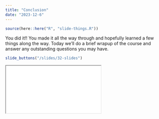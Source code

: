 ```yaml
---
title: "Conclusion"
date: "2023-12-6"
---
```


```r
source(here::here("R", "slide-things.R"))
```

You did it!! You made it all the way through and hopefully learned a few things along the way. Today we'll do a brief wrapup of the course and answer any outstanding questions you may have.




```r
slide_buttons("/slides/32-slides")
```

<div>

```{=html}
<iframe class="slide-deck" src="/slides/32-slides.html"></iframe>
```

</div>

